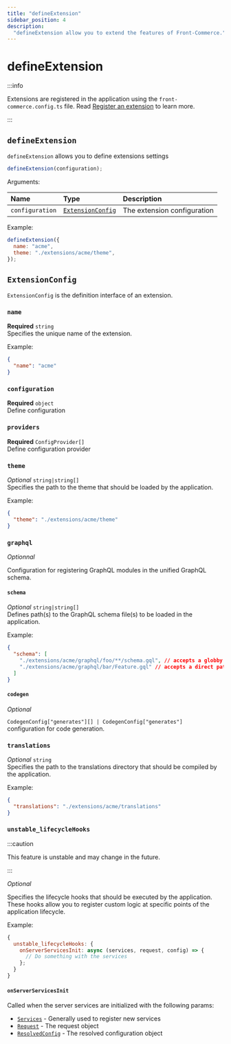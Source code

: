```yaml
---
title: "defineExtension"
sidebar_position: 4
description:
  "defineExtension allow you to extend the features of Front-Commerce."
---
```


# defineExtension

:::info

Extensions are registered in the application using the
`front-commerce.config.ts` file. Read
[Register an extension](/docs/3.x/guides/register-an-extension) to learn more.

:::

## `defineExtension`

`defineExtension` allows you to define extensions settings

```js
defineExtension(configuration);
```

Arguments:

| Name            | Type                                  | Description                 |
| :-------------- | :------------------------------------ | :-------------------------- |
| `configuration` | [`ExtensionConfig`](#extensionconfig) | The extension configuration |

Example:

```js
defineExtension({
  name: "acme",
  theme: "./extensions/acme/theme",
});
```

## `ExtensionConfig`

`ExtensionConfig` is the definition interface of an extension.

### `name`

**Required** `string` <br />Specifies the unique name of the extension.

Example:

```json
{
  "name": "acme"
}
```

### `configuration`

**Required** `object` <br />Define configuration

### `providers`

**Required** `ConfigProvider[]` <br />Define configuration provider

### `theme`

_Optional_ `string|string[]` <br />Specifies the path to the theme that should
be loaded by the application.

Example:

```json
{
  "theme": "./extensions/acme/theme"
}
```

### `graphql`

_Optionnal_

Configuration for registering GraphQL modules in the unified GraphQL schema.

#### `schema`

_Optional_ `string|string[]`<br />Defines path(s) to the GraphQL schema file(s)
to be loaded in the application.

Example:

```json
{
  "schema": [
    "./extensions/acme/graphql/foo/**/schema.gql", // accepts a globby pattern
    "./extensions/acme/graphql/bar/Feature.gql" // accepts a direct path
  ]
}
```

#### `codegen`

_Optional_

`CodegenConfig["generates"][] | CodegenConfig["generates"]`<br />configuration
for code generation.

### `translations`

_Optional_ `string` <br />Specifies the path to the translations directory that
should be compiled by the application.

Example:

```json
{
  "translations": "./extensions/acme/translations"
}
```

### `unstable_lifecycleHooks`

:::caution

This feature is unstable and may change in the future.

:::

_Optional_

Specifies the lifecycle hooks that should be executed by the application. These
hooks allow you to register custom logic at specific points of the application
lifecycle.

Example:

```js
{
  unstable_lifecycleHooks: {
    onServerServicesInit: async (services, request, config) => {
      // Do something with the services
    };
  }
}
```

#### `onServerServicesInit`

Called when the server services are initialized with the following params:

- [`Services`](https://gitlab.blackswift.cloud/front-commerce/front-commerce/-/blob/8373880e76c6d58449eeef623927d7e1d3458897/packages/core/services/Services.ts#L5-8) -
  Generally used to register new services
- [`Request`](https://developer.mozilla.org/en-US/docs/Web/API/Request) - The
  request object
- [`ResolvedConfig`](/docs/3.x/guides/configuration/add-a-configuration-provider) -
  The resolved configuration object
